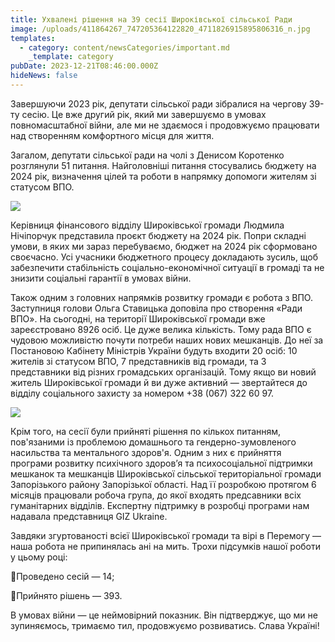 ```yaml
---
title: Ухвалені рішення на 39 сесії Широківської сільської Ради
image: /uploads/411864267_747205364122820_4711826915895806316_n.jpg
templates:
  - category: content/newsCategories/important.md
    _template: category
pubDate: 2023-12-21T08:46:00.000Z
hideNews: false
---
```


Завершуючи 2023 рік, депутати сільської ради зібралися на чергову 39-ту сесію. Це вже другий рік, який ми завершуємо в умовах повномасштабної війни, але ми не здаємося і продовжуємо працювати над створенням комфортного місця для життя.

Загалом, депутати сільської ради на чолі з Денисом Коротенко розглянули 51 питання. Найголовніші питання стосувались бюджету на 2024 рік, визначення цілей та роботи в напрямку допомоги жителям зі статусом ВПО. 

![](/uploads/412009684_747205384122818_9020270449456311047_n.jpg)

Керівниця фінансового відділу Широківської громади Людмила Нічіпорчук представила проєкт бюджету на 2024 рік. Попри складні умови, в яких ми зараз перебуваємо, бюджет на 2024 рік сформовано своєчасно. Усі учасники бюджетного процесу докладають зусиль, щоб забезпечити стабільність соціально-економічної ситуації в громаді та не знизити соціальні гарантії в умовах війни.

Також одним з головних напрямків розвитку громади є робота з ВПО. Заступниця голови Ольга Ставицька доповіла про створення «Ради ВПО». На сьогодні, на території Широківської громади вже зареєстровано 8926 осіб. Це дуже велика кількість. Тому рада ВПО є чудовою можливістю почути потреби наших нових мешканців. До неї за Постановою Кабінету Міністрів України будуть входити 20 осіб: 10 жителів зі статусом ВПО, 7 представників від громади, та 3 представники від різних громадських організацій. Тому якщо ви новий житель Широківської громади й ви дуже активний — звертайтеся до відділу соціального захисту за номером +38 (067) 322 60 97.

![](/uploads/410826832_747205460789477_3621695091936379296_n.jpg)

Крім того, на сесії були прийняті рішення по кількох питанням, пов'язаними із проблемою домашнього та гендерно-зумовленого насильства та ментального здоров'я. Одним з них є прийняття програми розвитку психічного здоровʼя та психосоціальної підтримки мешканок та мешканців Широківської сільської територіальної громади Запорізького району Запорізької області. Над її розробкою протягом 6 місяців працювали робоча група, до якої входять предсавники всіх гуманітарних відділів. Експертну підтримку в розробці програми нам надавала представниця GIZ Ukraine. 

Завдяки згуртованості всієї Широківської громади та вірі в Перемогу — наша робота не припинялась ані на мить. Трохи підсумків нашої роботи у цьому році: 

🔸Проведено сесій — 14;  

🔸Прийнято рішень — 393.

В умовах війни — це неймовірний показник. Він підтверджує, що ми не зупиняємось, тримаємо тил, продовжуємо розвиватись. Слава Україні!

